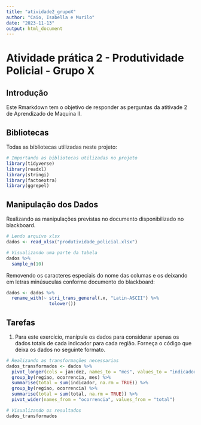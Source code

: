 ```yaml
---
title: "atividade2_grupoX"
author: "Caio, Isabella e Murilo"
date: "2023-11-13"
output: html_document
---
```


# Atividade prática 2 - Produtividade Policial - Grupo X

## Introdução

Este Rmarkdown tem o objetivo de responder as perguntas da atitivade 2 de Aprendizado de Maquina II.

## Bibliotecas

Todas as bibliotecas utilizadas neste projeto:

```r
# Importando as bibliotecas utilizadas no projeto
library(tidyverse)
library(readxl)
library(stringi)
library(factoextra)
library(ggrepel)
```

## Manipulação dos Dados

Realizando as manipulações previstas no documento disponibilizado no blackboard.

```r
# Lendo arquivo xlsx
dados <- read_xlsx("produtividade_policial.xlsx")

# Visualizando uma parte da tabela
dados %>% 
  sample_n(10)
```

Removendo os caracteres especiais do nome das columas e os deixando em letras minúsuculas conforme documento do blackboard:

```r
dados <- dados %>% 
  rename_with(~ stri_trans_general(.x, "Latin-ASCII") %>% 
                tolower())
```

## Tarefas

1.  Para este exercício, manipule os dados para considerar apenas os dados totais de cada indicador para cada região. Forneça o código que deixa os dados no seguinte formato.

```r
# Realizando as transformações necessarias
dados_transformados <- dados %>%
  pivot_longer(cols = jan:dez, names_to = "mes", values_to = "indicador") %>%
  group_by(regiao, ocorrencia, mes) %>%
  summarise(total = sum(indicador, na.rm = TRUE)) %>%
  group_by(regiao, ocorrencia) %>%
  summarise(total = sum(total, na.rm = TRUE)) %>%
  pivot_wider(names_from = "ocorrencia", values_from = "total")

# Visualizando os resultados
dados_transformados
```












